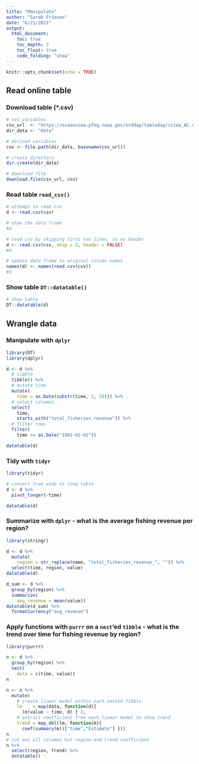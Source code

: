 ```yaml
---
title: "Manipulate"
author: "Sarah Friesen"
date: "6/21/2021"
output:
  html_document:
    toc: true
    toc_depth: 3
    toc_float: true
    code_folding: "show"
---
```


```r
knitr::opts_chunk$set(echo = TRUE)
```

## Read online table

### Download table (*.csv)

```r
# set variables
csv_url  <- "https://oceanview.pfeg.noaa.gov/erddap/tabledap/cciea_AC.csv"
dir_data <- "data"

# derived variables
csv <- file.path(dir_data, basename(csv_url))

# create directory
dir.create(dir_data)

# download file
download.file(csv_url, csv)

```

### Read table `read_csv()`

```r
# attempt to read csv
d <- read.csv(csv)

# show the data frame
#d

# read csv by skipping first two lines, so no header
d <- read.csv(csv, skip = 2, header = FALSE)
#d

# update data frame to original column names
names(d) <- names(read.csv(csv))
#d
```
### Show table `DT::datatable()`
```r
# show table
DT::datatable(d)
```


## Wrangle data

### Manipulate with `dplyr`
```r
library(DT)
library(dplyr)

d <- d %>% 
  # tibble
  tibble() %>% 
  # mutate time
  mutate(
    time = as.Date(substr(time, 1, 10))) %>% 
  # select columns
  select(
    time, 
    starts_with("total_fisheries_revenue")) %>% 
  # filter rows
  filter(
    time >= as.Date("1981-01-01"))

datatable(d)
```

### Tidy with `tidyr`
```r
library(tidyr)

# convert from wide to long table
d <- d %>% 
  pivot_longer(-time)

datatable(d)
```

### Summarize with `dplyr` - what is the average fishing revenue per region?
```r
library(stringr)

d <- d %>% 
  mutate(
    region = str_replace(name, "total_fisheries_revenue_", "")) %>% 
  select(time, region, value)
datatable(d)

d_sum <- d %>% 
  group_by(region) %>% 
  summarize(
    avg_revenue = mean(value))
datatable(d_sum) %>% 
  formatCurrency("avg_revenue")
```

### Apply functions with `purrr` on a `nest`'ed `tibble` - what is the trend over time for fishing revenue by region?
```r
library(purrr)

n <- d %>% 
  group_by(region) %>% 
  nest(
    data = c(time, value))
n

n <- n %>% 
  mutate(
    # create linear model within each nested tibble
    lm    = map(data, function(d){
      lm(value ~ time, d) } ),
    # extract coefficient from each linear model to show trend
    trend = map_dbl(lm, function(m){
      coef(summary(m))["time","Estimate"] }))
n
# cut out all columns but region and trend coefficient
n %>% 
  select(region, trend) %>% 
  datatable()
```